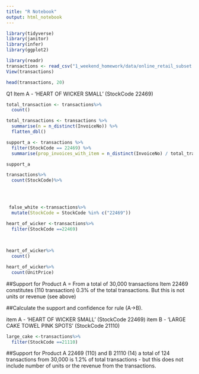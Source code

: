 ```yaml
---
title: "R Notebook"
output: html_notebook
---
```


```r
library(tidyverse)
library(janitor)
library(infer)
library(ggplot2)
```

```r
library(readr)
transactions <- read_csv("1_weekend_homework/data/online_retail_subset.csv")
View(transactions)
```

```r
head(transactions, 20)
```

Q1 Item A - ‘HEART OF WICKER SMALL’ (StockCode 22469)


```r
total_transaction <- transactions%>%
  count()
```

```r
total_transactions <- transactions %>%
  summarise(n = n_distinct(InvoiceNo)) %>%
  flatten_dbl()

support_a <- transactions %>%
  filter(StockCode == 22469) %>%
  summarise(prop_invoices_with_item = n_distinct(InvoiceNo) / total_transactions)

support_a
```





```r
transactions%>%
  count(StockCode)%>%
  

  
```

```r
 false_white <-transactions%>%
  mutate(StockCode = StockCode %in% c("22469"))

```

```r
heart_of_wicker <-transactions%>%
  filter(StockCode ==22469)
  
  
```

```r
heart_of_wicker%>%
  count()
```
```r
heart_of_wicker%>%
  count(UnitPrice)
```


##Support for Product A = From a total of 30,000 transactions Item 22469 constitutes (110 transaction) 0.3% of the total transactions.
But this is not units or revenue (see above)


##Calculate the support and confidence for rule (A→B).


item A - ‘HEART OF WICKER SMALL’ (StockCode 22469)
item B - ‘LARGE CAKE TOWEL PINK SPOTS’ (StockCode 21110)


```r
large_cake <-transactions%>%
  filter(StockCode ==21110)
```
##Support for Product A 22469 (110)  and B 21110 (14) a total of 124 transactions from 30,000 is 1.2% of total transactions - but this does not include number of units or the revenue from the transactions. 




